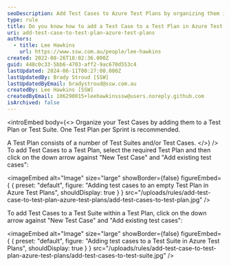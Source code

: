 ```yaml
---
seoDescription: Add Test Cases to Azure Test Plans by organizing them into Test Plans or Suites, creating a plan for each sprint
type: rule
title: Do you know how to add a Test Case to a Test Plan in Azure Test Plans?
uri: add-test-case-to-test-plan-azure-test-plans
authors:
  - title: Lee Hawkins
    url: https://www.ssw.com.au/people/lee-hawkins
created: 2022-08-26T18:02:36.000Z
guid: 448c0c33-5bb6-4703-aff2-9ac670d553c4
lastUpdated: 2024-06-11T00:27:00.000Z
lastUpdatedBy: Brady Stroud [SSW]
lastUpdatedByEmail: bradystroud@ssw.com.au
createdBy: Lee Hawkins [SSW]
createdByEmail: 106290015+leehawkinsssw@users.noreply.github.com
isArchived: false
---
```


<introEmbed
  body={<>
Organize your Test Cases by adding them to a Test Plan or Test Suite.
One Test Plan per Sprint is recommended.

A Test Plan consists of a number of Test Suites and/or Test Cases.
  </>}
/>
To add Test Cases to a Test Plan, select the required Test Plan and then click on the down arrow against "New Test Case" and "Add existing test cases":


<imageEmbed
  alt="Image"
  size="large"
  showBorder={false}
  figureEmbed={ {
    preset: "default",
    figure: "Adding test cases to an empty Test Plan in Azure Test Plans",
    shouldDisplay: true
  } }
  src="/uploads/rules/add-test-case-to-test-plan-azure-test-plans/add-test-cases-to-test-plan.jpg"
/>


To add Test Cases to a Test Suite within a Test Plan, click on the down arrow against "New Test Case" and "Add existing test cases":


<imageEmbed
  alt="Image"
  size="large"
  showBorder={false}
  figureEmbed={ {
    preset: "default",
    figure: "Adding test cases to a Test Suite in Azure Test Plans",
    shouldDisplay: true
  } }
  src="/uploads/rules/add-test-case-to-test-plan-azure-test-plans/add-test-cases-to-test-suite.jpg"
/>

